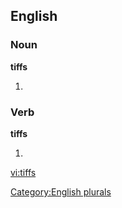 
==English==

===Noun===
'''tiffs'''

# {{plural of |[[tiff]]}}

===Verb===
'''tiffs'''

# {{third-person singular of|[[tiff]]}}

[[Category:English plurals]]

[[vi:tiffs]]